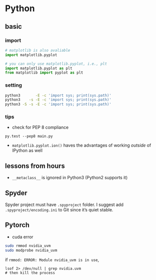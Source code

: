# Python






## basic



### import

```python
# matplotlib is also avaliable
import matplotlib.pyplot 

# you can only use matplotlib.pyplot, i.e., plt
import matplotlib.pyplot as plt
from matplotlib import pyplot as plt
```


### setting

```bash
python3       -E -c 'import sys; print(sys.path)'
python3    -s -E -c 'import sys; print(sys.path)'
python3 -S -s -E -c 'import sys; print(sys.path)'
```




### tips

- check for PEP 8 compliance

```
py.test --pep8 main.py
```

- `matplotlib.pyplot.ion()` haves the advantages of working _outside_ of IPython as well


## lessons from hours

- `__metaclass__` is ignored in Python3 (Python2 supports it)



## Spyder

Spyder project must have `.spyproject` folder. I suggest add `.spyproject/encoding.ini` to Git since it's quiet stable.



## Pytorch

- cuda error

```bash
sudo rmmod nvidia_uvm
sudo modprobe nvidia_uvm
```

if `rmmod: ERROR: Module nvidia_uvm is in use`, 

```
lsof 2> /dev/null | grep nvidia.uvm
# then kill the process
```

